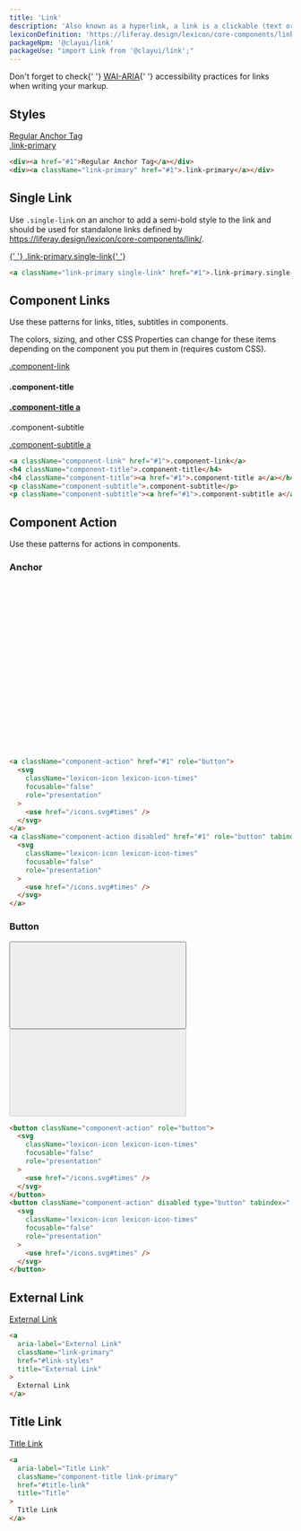 ```yaml
---
title: 'Link'
description: 'Also known as a hyperlink, a link is a clickable (text or image) element used for navigation purposes.'
lexiconDefinition: 'https://liferay.design/lexicon/core-components/link/'
packageNpm: '@clayui/link'
packageUse: "import Link from '@clayui/link';"
---
```


<div className="clay-site-alert alert alert-warning">
  Don't forget to check{' '}
  <a href="https://www.w3.org/TR/wai-aria-practices/#link">WAI-ARIA</a>{' '}
  accessibility practices for links when writing your markup.
</div>

## Styles

<div className="sheet-example">
  <div>
    <a href="#1">Regular Anchor Tag</a>
  </div>
  <div>
    <a className="link-primary" href="#1">
      .link-primary
    </a>
  </div>
</div>

```html
<div><a href="#1">Regular Anchor Tag</a></div>
<div><a className="link-primary" href="#1">.link-primary</a></div>
```

## Single Link

Use `.single-link` on an anchor to add a semi-bold style to the link and should be used for standalone links defined by https://liferay.design/lexicon/core-components/link/.

<div className="sheet-example">
  <a className="link-primary single-link" href="#1">
    {' '}
    .link-primary.single-link{' '}
  </a>
</div>

```html
<a className="link-primary single-link" href="#1">.link-primary.single-link</a>
```

## Component Links

Use these patterns for links, titles, subtitles in components.

The colors, sizing, and other CSS Properties can change for these items depending on the component you put them in (requires custom CSS).

<div className="sheet-example">
  <a className="component-link" href="#1">
    .component-link
  </a>
  <h4 className="component-title">.component-title</h4>
  <h4 className="component-title">
    <a href="#1">.component-title a</a>
  </h4>
  <p className="component-subtitle">.component-subtitle</p>
  <p className="component-subtitle">
    <a href="#1">.component-subtitle a</a>
  </p>
</div>

```html
<a className="component-link" href="#1">.component-link</a>
<h4 className="component-title">.component-title</h4>
<h4 className="component-title"><a href="#1">.component-title a</a></h4>
<p className="component-subtitle">.component-subtitle</p>
<p className="component-subtitle"><a href="#1">.component-subtitle a</a></p>
```

## Component Action

Use these patterns for actions in components.

### Anchor

<div className="sheet-example">
  <a className="component-action" href="#1" role="button">
    <svg
      className="lexicon-icon lexicon-icon-times"
      focusable="false"
      role="presentation"
    >
      <use href="/icons.svg#times" />
    </svg>
  </a>
  <a
    className="component-action disabled"
    href="#1"
    role="button"
    tabindex="-1"
  >
    <svg
      className="lexicon-icon lexicon-icon-times"
      focusable="false"
      role="presentation"
    >
      <use href="/icons.svg#times" />
    </svg>
  </a>
</div>

```html
<a className="component-action" href="#1" role="button">
  <svg
    className="lexicon-icon lexicon-icon-times"
    focusable="false"
    role="presentation"
  >
    <use href="/icons.svg#times" />
  </svg>
</a>
<a className="component-action disabled" href="#1" role="button" tabindex="-1">
  <svg
    className="lexicon-icon lexicon-icon-times"
    focusable="false"
    role="presentation"
  >
    <use href="/icons.svg#times" />
  </svg>
</a>
```

### Button

<div className="sheet-example">
  <button className="component-action" role="button">
    <svg
      className="lexicon-icon lexicon-icon-times"
      focusable="false"
      role="presentation"
    >
      <use href="/icons.svg#times" />
    </svg>
  </button>
  <button className="component-action" disabled type="button" tabindex="-1">
    <svg
      className="lexicon-icon lexicon-icon-times"
      focusable="false"
      role="presentation"
    >
      <use href="/icons.svg#times" />
    </svg>
  </button>
</div>

```html
<button className="component-action" role="button">
  <svg
    className="lexicon-icon lexicon-icon-times"
    focusable="false"
    role="presentation"
  >
    <use href="/icons.svg#times" />
  </svg>
</button>
<button className="component-action" disabled type="button" tabindex="-1">
  <svg
    className="lexicon-icon lexicon-icon-times"
    focusable="false"
    role="presentation"
  >
    <use href="/icons.svg#times" />
  </svg>
</button>
```

## External Link

<div className="sheet-example">
  <a
    aria-label="External Link"
    className="link-primary"
    href="#link-styles"
    title="External Link"
  >
    External Link
  </a>
</div>

```html
<a
  aria-label="External Link"
  className="link-primary"
  href="#link-styles"
  title="External Link"
>
  External Link
</a>
```

## Title Link

<div className="sheet-example">
  <a
    aria-label="Title Link"
    className="component-title link-primary"
    href="#title-link"
    title="Title"
  >
    Title Link
  </a>
</div>

```html
<a
  aria-label="Title Link"
  className="component-title link-primary"
  href="#title-link"
  title="Title"
>
  Title Link
</a>
```
